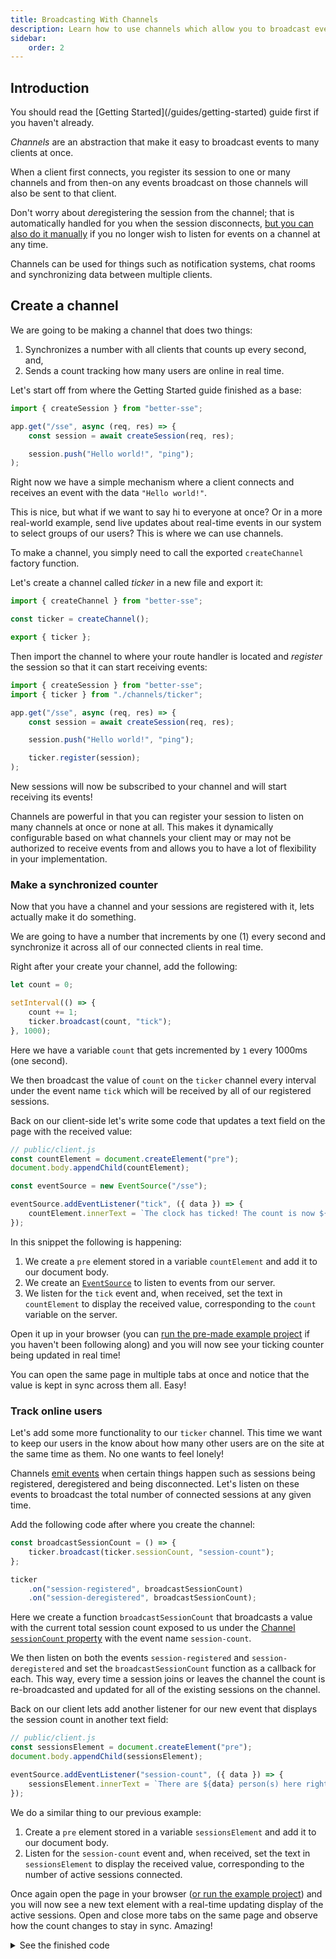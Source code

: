 ```yaml
---
title: Broadcasting With Channels
description: Learn how to use channels which allow you to broadcast events to many clients at once.
sidebar:
    order: 2
---
```




## Introduction

<Aside>
	You should read the [Getting Started](/guides/getting-started) guide first if you haven't already.
</Aside>

*Channels* are an abstraction that make it easy to broadcast events to many clients at once.

When a client first connects, you register its session to one or many channels and from then-on any events broadcast on those channels will also be sent to that client.

Don't worry about *de*registering the session from the channel; that is automatically handled for you when the session disconnects, [but you can also do it manually](/reference/api/#channelderegister-session-session--this) if you no longer wish to listen for events on a channel at any time.

Channels can be used for things such as notification systems, chat rooms and synchronizing data between multiple clients.

## Create a channel

We are going to be making a channel that does two things:

1. Synchronizes a number with all clients that counts up every second, and,
2. Sends a count tracking how many users are online in real time.

Let's start off from where the Getting Started guide finished as a base:

```typescript title="server.ts"
import { createSession } from "better-sse";

app.get("/sse", async (req, res) => {
	const session = await createSession(req, res);

	session.push("Hello world!", "ping");
);
```

Right now we have a simple mechanism where a client connects and receives an event with the data `"Hello world!"`.

This is nice, but what if we want to say hi to everyone at once? Or in a more real-world example, send live updates about real-time events in our system to select groups of our users? This is where we can use channels.

To make a channel, you simply need to call the exported `createChannel` factory function.

Let's create a channel called *ticker* in a new file and export it:

```typescript title="channels/ticker.ts"
import { createChannel } from "better-sse";

const ticker = createChannel();

export { ticker };
```

Then import the channel to where your route handler is located and *register* the session so that it can start receiving events:

```typescript title="server.ts" ins={2, 9} del={7}
import { createSession } from "better-sse";
import { ticker } from "./channels/ticker";

app.get("/sse", async (req, res) => {
	const session = await createSession(req, res);

	session.push("Hello world!", "ping");

	ticker.register(session);
);
```

New sessions will now be subscribed to your channel and will start receiving its events!

Channels are powerful in that you can register your session to listen on many channels at once or none at all. This makes it dynamically configurable based on what channels your client may or may not be authorized to receive events from and allows you to have a lot of flexibility in your implementation.

### Make a synchronized counter

Now that you have a channel and your sessions are registered with it, lets actually make it do something.

We are going to have a number that increments by one (1) every second and synchronize it across all of our connected clients in real time.

Right after your create your channel, add the following:

```typescript title="channels/ticker.ts"
let count = 0;

setInterval(() => {
	count += 1;
	ticker.broadcast(count, "tick");
}, 1000);
```

Here we have a variable `count` that gets incremented by `1` every 1000ms (one second).

We then broadcast the value of `count` on the `ticker` channel every interval under the event name `tick` which will be received by all of our registered sessions.

Back on our client-side let's write some code that updates a text field on the page with the received value:

```typescript
// public/client.js
const countElement = document.createElement("pre");
document.body.appendChild(countElement);

const eventSource = new EventSource("/sse");

eventSource.addEventListener("tick", ({ data }) => {
	countElement.innerText = `The clock has ticked! The count is now ${data}.`;
});
```

In this snippet the following is happening:

1. We create a `pre` element stored in a variable `countElement` and add it to our document body.
2. We create an [`EventSource`](https://developer.mozilla.org/en-US/docs/Web/API/EventSource) to listen to events from our server.
3. We listen for the `tick` event and, when received, set the text in `countElement` to display the received value, corresponding to the `count` variable on the server.

Open it up in your browser (you can [run the pre-made example project](https://github.com/MatthewWid/better-sse/tree/master/examples/channels) if you haven't been following along) and you will now see your ticking counter being updated in real time!

You can open the same page in multiple tabs at once and notice that the value is kept in sync across them all. Easy!

### Track online users

Let's add some more functionality to our `ticker` channel. This time we want to keep our users in the know about how many other users are on the site at the same time as them. No one wants to feel lonely!

Channels [emit events](https://nodejs.org/api/events.html#events_class_eventemitter) when certain things happen such as sessions being registered, deregistered and being disconnected. Let's listen on these events to broadcast the total number of connected sessions at any given time.

Add the following code after where you create the channel:

```typescript title="channel/ticker.ts"
const broadcastSessionCount = () => {
	ticker.broadcast(ticker.sessionCount, "session-count");
};

ticker
	.on("session-registered", broadcastSessionCount)
	.on("session-deregistered", broadcastSessionCount);
```

Here we create a function `broadcastSessionCount` that broadcasts a value with the current total session count exposed to us under the [Channel `sessionCount` property](./api.md#channelsessioncount-number) with the event name `session-count`.

We then listen on both the events `session-registered` and `session-deregistered` and set the `broadcastSessionCount` function as a callback for each. This way, every time a session joins or leaves the channel the count is re-broadcasted and updated for all of the existing sessions on the channel.

Back on our client lets add another listener for our new event that displays the session count in another text field:

```typescript
// public/client.js
const sessionsElement = document.createElement("pre");
document.body.appendChild(sessionsElement);

eventSource.addEventListener("session-count", ({ data }) => {
	sessionsElement.innerText = `There are ${data} person(s) here right now!`;
});
```

We do a similar thing to our previous example:

1. Create a `pre` element stored in a variable `sessionsElement` and add it to our document body.
2. Listen for the `session-count` event and, when received, set the text in `sessionsElement` to display the received value, corresponding to the number of active sessions connected.

Once again open the page in your browser ([or run the example project](https://github.com/MatthewWid/better-sse/tree/master/examples/channels)) and you will now see a new text element with a real-time updating display of the active sessions. Open and close more tabs on the same page and observe how the count changes to stay in sync. Amazing!

<details>
	<summary>See the finished code</summary>

```typescript title="server.ts"
import express from "express";
import { createSession } from "better-sse";
import { ticker } from "./channels/ticker";

const app = express();

app.use(express.static("./public"));

app.get("/sse", async (req, res) => {
	const session = await createSession(req, res);

	ticker.register(session);
});

app.listen(8080);
```

```typescript title="channels/ticker.ts"
import { createChannel } from "better-sse";

const ticker = createChannel();

let count = 0;

setInterval(() => {
	ticker.broadcast(count++, "tick");
}, 1000);

const broadcastSessionCount = () => {
	ticker.broadcast(ticker.sessionCount, "session-count");
};

ticker
	.on("session-registered", broadcastSessionCount)
	.on("session-deregistered", broadcastSessionCount);

export { ticker };
```

```typescript
// public/client.js
const eventSource = new EventSource("/sse");

const sessionsElement = document.createElement("pre");
document.body.appendChild(sessionsElement);

eventSource.addEventListener("tick", ({ data }) => {
	countElement.innerText = `The clock has ticked! The count is now ${data}.`;
});

const countElement = document.createElement("pre");
document.body.appendChild(countElement);

eventSource.addEventListener("session-count", ({ data }) => {
	sessionsElement.innerText = `There are ${data} person(s) here right now!`;
});
```
</details>

